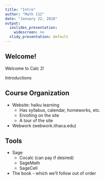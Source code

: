 ```yaml
---
title: "Intro"
author: "Math 112"
date: "January 22, 2018"
output:
  ioslides_presentation:
    widescreen: no
  slidy_presentation: default
---
```


## Welcome!

Welcome to Calc 2!

Introductions

## Course Organization

* Website: haiku learning
  * Has syllabus, calendar, homeworks, etc.
  * Enrolling on the site
  * A tour of the site
* Webwork (webwork.ithaca.edu)


## Tools

* Sage
  * Cocalc (can pay if desired)
  * SageMath
  * SageCell
* The book - which we'll follow out of order